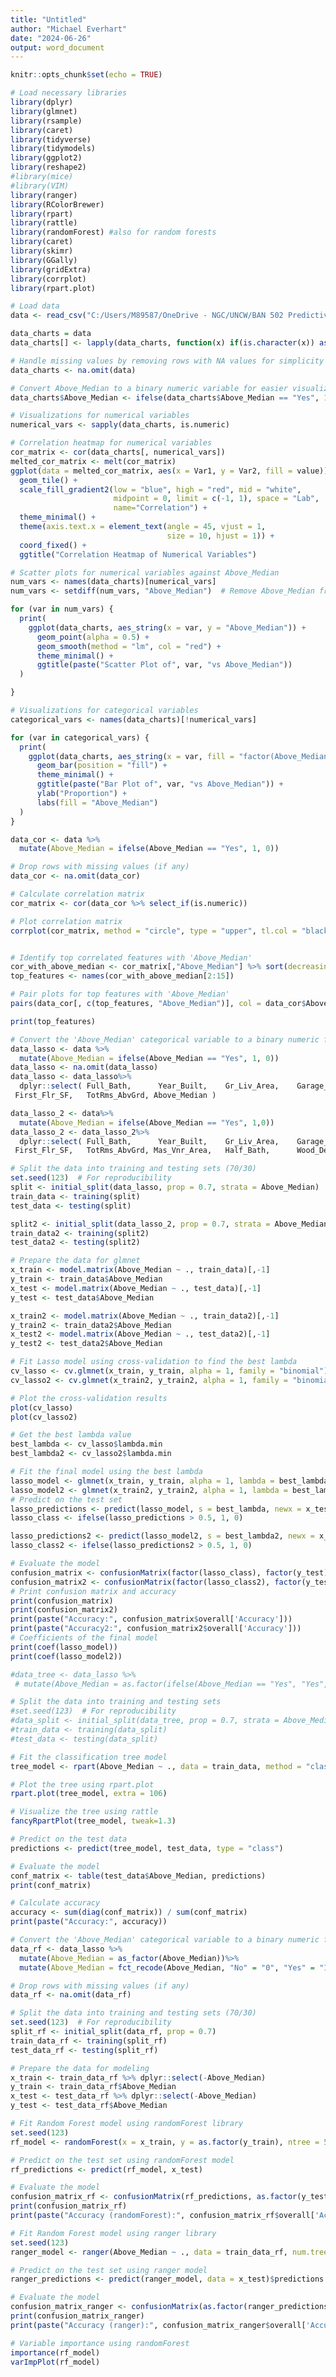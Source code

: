 ---
title: "Untitled"
author: "Michael Everhart"
date: "2024-06-26"
output: word_document
---

```{r setup, include=FALSE}
knitr::opts_chunk$set(echo = TRUE)
```


```{r, message = FALSE}
# Load necessary libraries
library(dplyr)
library(glmnet)
library(rsample)
library(caret)
library(tidyverse)
library(tidymodels)
library(ggplot2)
library(reshape2)
#library(mice)
#library(VIM)
library(ranger)
library(RColorBrewer)
library(rpart)
library(rattle)
library(randomForest) #also for random forests
library(caret)
library(skimr)
library(GGally)
library(gridExtra)
library(corrplot)
library(rpart.plot)
```

```{r Data, message = FALSE}
# Load data
data <- read_csv("C:/Users/M89587/OneDrive - NGC/UNCW/BAN 502 Predictive Analytics/ames_student-1.csv")
```
```{r}
data_charts = data
data_charts[] <- lapply(data_charts, function(x) if(is.character(x)) as.factor(x) else x)

# Handle missing values by removing rows with NA values for simplicity
data_charts <- na.omit(data)

# Convert Above_Median to a binary numeric variable for easier visualization
data_charts$Above_Median <- ifelse(data_charts$Above_Median == "Yes", 1, 0)

# Visualizations for numerical variables
numerical_vars <- sapply(data_charts, is.numeric)

# Correlation heatmap for numerical variables
cor_matrix <- cor(data_charts[, numerical_vars])
melted_cor_matrix <- melt(cor_matrix)
ggplot(data = melted_cor_matrix, aes(x = Var1, y = Var2, fill = value)) +
  geom_tile() +
  scale_fill_gradient2(low = "blue", high = "red", mid = "white", 
                       midpoint = 0, limit = c(-1, 1), space = "Lab", 
                       name="Correlation") +
  theme_minimal() + 
  theme(axis.text.x = element_text(angle = 45, vjust = 1, 
                                   size = 10, hjust = 1)) +
  coord_fixed() +
  ggtitle("Correlation Heatmap of Numerical Variables")

# Scatter plots for numerical variables against Above_Median
num_vars <- names(data_charts)[numerical_vars]
num_vars <- setdiff(num_vars, "Above_Median")  # Remove Above_Median from the list

for (var in num_vars) {
  print(
    ggplot(data_charts, aes_string(x = var, y = "Above_Median")) +
      geom_point(alpha = 0.5) +
      geom_smooth(method = "lm", col = "red") +
      theme_minimal() +
      ggtitle(paste("Scatter Plot of", var, "vs Above_Median"))
  )

}
```
```{r}
# Visualizations for categorical variables
categorical_vars <- names(data_charts)[!numerical_vars]

for (var in categorical_vars) {
  print(
    ggplot(data_charts, aes_string(x = var, fill = "factor(Above_Median)")) +
      geom_bar(position = "fill") +
      theme_minimal() +
      ggtitle(paste("Bar Plot of", var, "vs Above_Median")) +
      ylab("Proportion") +
      labs(fill = "Above_Median")
  )
}
```
```{r Cor Matrix}
data_cor <- data %>%
  mutate(Above_Median = ifelse(Above_Median == "Yes", 1, 0))

# Drop rows with missing values (if any)
data_cor <- na.omit(data_cor)

# Calculate correlation matrix
cor_matrix <- cor(data_cor %>% select_if(is.numeric))

# Plot correlation matrix
corrplot(cor_matrix, method = "circle", type = "upper", tl.col = "black", tl.cex = 0.8)


# Identify top correlated features with 'Above_Median'
cor_with_above_median <- cor_matrix[,"Above_Median"] %>% sort(decreasing = TRUE)
top_features <- names(cor_with_above_median[2:15])

# Pair plots for top features with 'Above_Median'
pairs(data_cor[, c(top_features, "Above_Median")], col = data_cor$Above_Median + 1, pch = 19)
```

```{r}
print(top_features)
```


```{r Lasso Analysis}

# Convert the 'Above_Median' categorical variable to a binary numeric format
data_lasso <- data %>%
  mutate(Above_Median = ifelse(Above_Median == "Yes", 1, 0))
data_lasso <- na.omit(data_lasso)
data_lasso <- data_lasso%>%
  dplyr::select( Full_Bath,      Year_Built,    Gr_Liv_Area,    Garage_Cars,   Year_Remod_Add, Garage_Area,    Total_Bsmt_SF,  Fireplaces,    
 First_Flr_SF,   TotRms_AbvGrd, Above_Median )
```
```{r}
data_lasso_2 <- data%>%
  mutate(Above_Median = ifelse(Above_Median == "Yes", 1,0))
data_lasso_2 <- data_lasso_2%>%
  dplyr::select( Full_Bath,      Year_Built,    Gr_Liv_Area,    Garage_Cars,   Year_Remod_Add, Garage_Area,    Total_Bsmt_SF,  Fireplaces,    
 First_Flr_SF,   TotRms_AbvGrd, Mas_Vnr_Area,   Half_Bath,      Wood_Deck_SF,   Open_Porch_SF, Above_Median )
```

```{r}
# Split the data into training and testing sets (70/30)
set.seed(123)  # For reproducibility
split <- initial_split(data_lasso, prop = 0.7, strata = Above_Median)
train_data <- training(split)
test_data <- testing(split)

split2 <- initial_split(data_lasso_2, prop = 0.7, strata = Above_Median)
train_data2 <- training(split2)
test_data2 <- testing(split2)
```

```{r}
# Prepare the data for glmnet
x_train <- model.matrix(Above_Median ~ ., train_data)[,-1]
y_train <- train_data$Above_Median
x_test <- model.matrix(Above_Median ~ ., test_data)[,-1]
y_test <- test_data$Above_Median

x_train2 <- model.matrix(Above_Median ~ ., train_data2)[,-1]
y_train2 <- train_data2$Above_Median
x_test2 <- model.matrix(Above_Median ~ ., test_data2)[,-1]
y_test2 <- test_data2$Above_Median
```
```{r}
# Fit Lasso model using cross-validation to find the best lambda
cv_lasso <- cv.glmnet(x_train, y_train, alpha = 1, family = "binomial")
cv_lasso2 <- cv.glmnet(x_train2, y_train2, alpha = 1, family = "binomial")

# Plot the cross-validation results
plot(cv_lasso)
plot(cv_lasso2)

# Get the best lambda value
best_lambda <- cv_lasso$lambda.min
best_lambda2 <- cv_lasso2$lambda.min

# Fit the final model using the best lambda
lasso_model <- glmnet(x_train, y_train, alpha = 1, lambda = best_lambda, family = "binomial")
lasso_model2 <- glmnet(x_train2, y_train2, alpha = 1, lambda = best_lambda2, family = "binomial")
# Predict on the test set
lasso_predictions <- predict(lasso_model, s = best_lambda, newx = x_test, type = "response")
lasso_class <- ifelse(lasso_predictions > 0.5, 1, 0)

lasso_predictions2 <- predict(lasso_model2, s = best_lambda2, newx = x_test2, type = "response")
lasso_class2 <- ifelse(lasso_predictions2 > 0.5, 1, 0)

# Evaluate the model
confusion_matrix <- confusionMatrix(factor(lasso_class), factor(y_test))
confusion_matrix2 <- confusionMatrix(factor(lasso_class2), factor(y_test2))
# Print confusion matrix and accuracy
print(confusion_matrix)
print(confusion_matrix2)
print(paste("Accuracy:", confusion_matrix$overall['Accuracy']))
print(paste("Accuracy2:", confusion_matrix2$overall['Accuracy']))
# Coefficients of the final model
print(coef(lasso_model))
print(coef(lasso_model2))
```

```{r Class Tree}
#data_tree <- data_lasso %>%
 # mutate(Above_Median = as.factor(ifelse(Above_Median == "Yes", "Yes", "No")))

# Split the data into training and testing sets
#set.seed(123)  # For reproducibility
#data_split <- initial_split(data_tree, prop = 0.7, strata = Above_Median)
#train_data <- training(data_split)
#test_data <- testing(data_split)

# Fit the classification tree model
tree_model <- rpart(Above_Median ~ ., data = train_data, method = "class")

# Plot the tree using rpart.plot
rpart.plot(tree_model, extra = 106)

# Visualize the tree using rattle
fancyRpartPlot(tree_model, tweak=1.3)

# Predict on the test data
predictions <- predict(tree_model, test_data, type = "class")

# Evaluate the model
conf_matrix <- table(test_data$Above_Median, predictions)
print(conf_matrix)

# Calculate accuracy
accuracy <- sum(diag(conf_matrix)) / sum(conf_matrix)
print(paste("Accuracy:", accuracy))
```

```{r Random Forest}
# Convert the 'Above_Median' categorical variable to a binary numeric format
data_rf <- data_lasso %>%
  mutate(Above_Median = as_factor(Above_Median))%>%
  mutate(Above_Median = fct_recode(Above_Median, "No" = "0", "Yes" = "1" )) 

# Drop rows with missing values (if any)
data_rf <- na.omit(data_rf)

# Split the data into training and testing sets (70/30)
set.seed(123)  # For reproducibility
split_rf <- initial_split(data_rf, prop = 0.7)
train_data_rf <- training(split_rf)
test_data_rf <- testing(split_rf)
```
```{r}
# Prepare the data for modeling
x_train <- train_data_rf %>% dplyr::select(-Above_Median)
y_train <- train_data_rf$Above_Median
x_test <- test_data_rf %>% dplyr::select(-Above_Median)
y_test <- test_data_rf$Above_Median

# Fit Random Forest model using randomForest library
set.seed(123)
rf_model <- randomForest(x = x_train, y = as.factor(y_train), ntree = 500, mtry = 3, importance = TRUE)

# Predict on the test set using randomForest model
rf_predictions <- predict(rf_model, x_test)

# Evaluate the model
confusion_matrix_rf <- confusionMatrix(rf_predictions, as.factor(y_test))
print(confusion_matrix_rf)
print(paste("Accuracy (randomForest):", confusion_matrix_rf$overall['Accuracy']))

# Fit Random Forest model using ranger library
set.seed(123)
ranger_model <- ranger(Above_Median ~ ., data = train_data_rf, num.trees = 500, mtry = 3, importance = 'impurity', type="class")
```
```{r}
# Predict on the test set using ranger model
ranger_predictions <- predict(ranger_model, data = x_test)$predictions

# Evaluate the model
confusion_matrix_ranger <- confusionMatrix(as.factor(ranger_predictions), as.factor(y_test))
print(confusion_matrix_ranger)
print(paste("Accuracy (ranger):", confusion_matrix_ranger$overall['Accuracy']))

# Variable importance using randomForest
importance(rf_model)
varImpPlot(rf_model)

```

